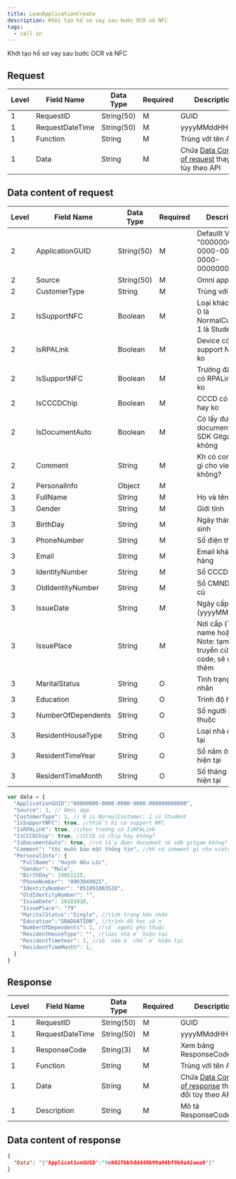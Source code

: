 ```yaml
---
title: LoanApplicationCreate
description: Khởi tạo hồ sơ vay sau bước OCR và NFC
tags:
  - call in
---
```


Khởi tạo hồ sơ vay sau bước OCR và NFC

## Request

| Level | Field Name      | Data Type  | Required | Description                                                                    |
| ----- | --------------- | ---------- | -------- | ------------------------------------------------------------------------------ |
| 1     | RequestID       | String(50) | M        | GUID                                                                           |
| 1     | RequestDateTime | String(50) | M        | yyyyMMddHHmmss                                                                 |
| 1     | Function        | String     | M        | Trùng với tên API                                                              |
| 1     | Data            | String     | M        | Chứa [Data Content of request](#data-content-of-request) thay đổi tùy theo API |

## Data content of request

| Level | Field Name         | Data Type  | Required | Description                                                                     |
| ----- | ------------------ | ---------- | -------- | ------------------------------------------------------------------------------- |
| 2     | ApplicationGUID    | String(50) | M        | Defaullt Value: "00000000-0000-0000-0000-000000000000"                          |
| 2     | Source             | String(50) | M        | Omni app                                                                        |
| 2     | CustomerType       | String     | M        | Trùng với tên API                                                               |
| 2     | IsSupportNFC       | Boolean    | M        | Loại khách hàng 0 là NormalCustomer 1 là Student                                |
| 2     | IsRPALink          | Boolean    | M        | Device có support NFC hay ko                                                    |
| 2     | IsSupportNFC       | Boolean    | M        | Trường đã chọn có RPALink hay ko                                                |
| 2     | IsCCCDChip         | Boolean    | M        | CCCD có chip hay ko                                                             |
| 2     | IsDocumentAuto     | Boolean    | M        | Có lấy được document từ SDK Gitgam hay không                                    |
| 2     | Comment            | String     | M        | Kh có comment gì cho vietcredit không?                                          |
| 2     | PersonalInfo       | Object     | M        |                                                                                 |
| 3     | FullName           | String     | M        | Họ và tên                                                                       |
| 3     | Gender             | String     | M        | Giới tính                                                                       |
| 3     | BirthDay           | String     | M        | Ngày tháng năm sinh                                                             |
| 3     | PhoneNumber        | String     | M        | Số điện thoại                                                                   |
| 3     | Email              | String     | M        | Email khách hàng                                                                |
| 3     | IdentityNumber     | String     | M        | Số CCCD                                                                         |
| 3     | OldIdentityNumber  | String     | M        | Số CMND/CCCD cũ                                                                 |
| 3     | IssueDate          | String     | M        | Ngày cấp (yyyyMMdd)                                                             |
| 3     | IssuePlace         | String     | M        | Nơi cấp (Truyền name hoặc code) Note: tạm thời truyền cứng code, sẽ update thêm |
| 3     | MaritalStatus      | String     | O        | Tình trạng hôn nhân                                                             |
| 3     | Education          | String     | O        | Trình độ học vấn                                                                |
| 3     | NumberOfDependents | String     | O        | Số người phụ thuộc                                                              |
| 3     | ResidentHouseType  | String     | O        | Loại nhà ở hiện tại                                                             |
| 3     | ResidentTimeYear   | String     | O        | Số năm ở chỗ hiện tại                                                           |
| 3     | ResidentTimeMonth  | String     | O        | Số tháng ở chỗ hiện tại                                                         |

```javascript
var data = {
  "ApplicationGUID":"00000000-0000-0000-0000-000000000000",
  "Source": 3, // Omni app
  "CustomerType": 1, // 0 is NormalCustomer, 1 is Student
  "IsSupportNFC": true, //thiết bị có support NFC
  "IsRPALink": true, //chọn trường có IsRPALink
  "IsCCCDChip": true, //CCCD có chip hay không?
  "IsDocumentAuto": true, //có lấy được documnet từ sdk gitgam không?
  "Comment": "tôi muốn bảo mật thông tin", //kh có comment gì cho vietcredit không?
  "PersonalInfo": {
    "FullName": "Huỳnh Hữu Lộc",
    "Gender": "Male",
    "BirthDay": 19851125,
    "PhoneNumber": "0903049925",
    "IdentityNumber": "051091003528",
    "OldIdentityNumber": "",
    "IssueDate": 20181010,
    "IssuePlace": "79"
    "MaritalStatus":"Single", //tình trạng hôn nhân
    "Education":"GRADUATION", //trình độ học vấn
    "NumberOfDependents": 1, //số người phụ thuộc
    "ResidentHouseType": "", //loại nhà ở hiện tại
    "ResidentTimeYear": 1, //số năm ở chỗ ở hiện tại
    "ResidentTimeMonth": 1,
  }
}
```

## Response

| Level | Field Name      | Data Type  | Required | Description                                                                      |
| ----- | --------------- | ---------- | -------- | -------------------------------------------------------------------------------- |
| 1     | RequestID       | String(50) | M        | GUID                                                                             |
| 1     | RequestDateTime | String(50) | M        | yyyyMMddHHmmss                                                                   |
| 1     | ResponseCode    | String(3)  | M        | Xem bảng ResponseCodeData                                                        |
| 1     | Function        | String     | M        | Trùng với tên API                                                                |
| 1     | Data            | String     | M        | Chứa [Data Content of response](#data-content-of-response) thay đổi tùy theo API |
| 1     | Description     | String     | M        | Mô tả ResponseCode                                                               |

## Data content of response

```json
{
  "Data": "{"ApplicationGUID":"9c602fbb5ddd49b99a06bf9b9a42aea9"}"
}
```
